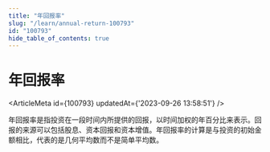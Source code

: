 ```yaml
---
title: "年回报率"
slug: "/learn/annual-return-100793"
id: "100793"
hide_table_of_contents: true
---
```



# 年回报率

<ArticleMeta id={100793} updatedAt={'2023-09-26 13:58:51'} />
<div className='border-solid border-b border-t-0 my-4 border-[var(--ifm-color-gray-300)]' />

年回报率是指投资在一段时间内所提供的回报，以时间加权的年百分比来表示。回报的来源可以包括股息、资本回报和资本增值。年回报率的计算是与投资的初始金额相比，代表的是几何平均数而不是简单平均数。
